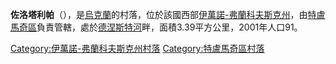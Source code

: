 {{coord|48|59|10|N|25|4|3|E|scale:30000|display=title}}

'''佐洛塔利帕'''（{{lang-uk|Золота Липа}}），是[[烏克蘭|烏克蘭]]的村落，位於該國西部[[伊萬諾-弗蘭科夫斯克州|伊萬諾-弗蘭科夫斯克州]]，由[[特盧馬奇區|特盧馬奇區]]負責管轄，處於[[德涅斯特河|德涅斯特河]]畔，面積3.39平方公里，2001年人口91。

{{DEFAULTSORT:Золота Липа}}
[[Category:伊萬諾-弗蘭科夫斯克州村落|Category:伊萬諾-弗蘭科夫斯克州村落]]
[[Category:特盧馬奇區村落|Category:特盧馬奇區村落]]


{{IvanoFrankivsk-geo-stub}}